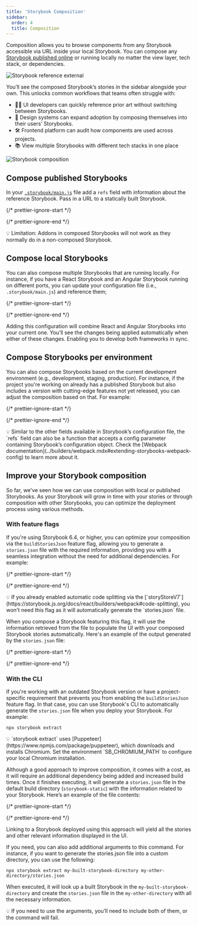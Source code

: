 ```yaml
---
title: 'Storybook Composition'
sidebar:
  order: 4
  title: Composition
---
```


Composition allows you to browse components from any Storybook accessible via URL inside your local Storybook. You can compose any [Storybook published online](./publish-storybook.mdx) or running locally no matter the view layer, tech stack, or dependencies.

![Storybook reference external](../_assets/sharing/reference-external-storybooks-composition.jpg)

You’ll see the composed Storybook’s stories in the sidebar alongside your own. This unlocks common workflows that teams often struggle with:

* 👩‍💻 UI developers can quickly reference prior art without switching between Storybooks.
* 🎨 Design systems can expand adoption by composing themselves into their users’ Storybooks.
* 🛠 Frontend platform can audit how components are used across projects.
* 📚 View multiple Storybooks with different tech stacks in one place

![Storybook composition](../_assets/sharing/combine-storybooks.png)

## Compose published Storybooks

In your [`.storybook/main.js`](../configure/index.mdx#configure-story-rendering) file add a `refs` field with information about the reference Storybook. Pass in a URL to a statically built Storybook.

{/* prettier-ignore-start */}

<CodeSnippets path="storybook-main-ref-remote.md" />

{/* prettier-ignore-end */}

<div class="aside">
  💡 Limitation: Addons in composed Storybooks will not work as they normally do in a non-composed Storybook.
</div>

## Compose local Storybooks

You can also compose multiple Storybooks that are running locally. For instance, if you have a React Storybook and an Angular Storybook running on different ports, you can update your configuration file (i.e., `.storybook/main.js`) and reference them;

{/* prettier-ignore-start */}

<CodeSnippets path="storybook-main-ref-local.md" />

{/* prettier-ignore-end */}

Adding this configuration will combine React and Angular Storybooks into your current one. You’ll see the changes being applied automatically when either of these changes. Enabling you to develop both frameworks in sync.

## Compose Storybooks per environment

You can also compose Storybooks based on the current development environment (e.g., development, staging, production). For instance, if the project you're working on already has a published Storybook but also includes a version with cutting-edge features not yet released, you can adjust the composition based on that. For example:

{/* prettier-ignore-start */}

<CodeSnippets path="storybook-main-ref-per-environment.md" />

{/* prettier-ignore-end */}

<div class="aside">
  💡 Similar to the other fields available in Storybook’s configuration file, the `refs` field can also be a function that accepts a config parameter containing Storybook’s configuration object. Check the [Webpack documentation](../builders/webpack.mdx#extending-storybooks-webpack-config) to learn more about it.
</div>

## Improve your Storybook composition

So far, we've seen how we can use composition with local or published Storybooks. As your Storybook will grow in time with your stories or through composition with other Storybooks, you can optimize the deployment process using various methods.

### With feature flags

If you're using Storybook 6.4, or higher, you can optimize your composition via the `buildStoriesJson` feature flag, allowing you to generate a `stories.json` file with the required information, providing you with a seamless integration without the need for additional dependencies. For example:

{/* prettier-ignore-start */}

<CodeSnippets path="storybook-enable-buildstoriesjson.md" />

{/* prettier-ignore-end */}

<div class="aside">
  💡 If you already enabled automatic code splitting via the [`storyStoreV7`](https://storybook.js.org/docs/react/builders/webpack#code-splitting), you won't need this flag as it will automatically generate the `stories.json` file.
</div>

When you compose a Storybook featuring this flag, it will use the information retrieved from the file to populate the UI with your composed Storybook stories automatically. Here's an example of the output generated by the `stories.json` file:

{/* prettier-ignore-start */}

<CodeSnippets path="storybook-storiesjsonflag-result.md" />

{/* prettier-ignore-end */}

### With the CLI

If you're working with an outdated Storybook version or have a project-specific requirement that prevents you from enabling the `buildStoriesJson` feature flag. In that case, you can use Storybook's CLI to automatically generate the `stories.json` file when you deploy your Storybook. For example:

```shell
npx storybook extract
```

<div class="aside">
  💡 `storybook extract` uses [Puppeteer](https://www.npmjs.com/package/puppeteer), which downloads and installs Chromium. Set the environment `SB_CHROMIUM_PATH` to configure your local Chromium installation.
</div>

Although a good approach to improve composition, it comes with a cost, as it will require an additional dependency being added and increased build times. Once it finishes executing, it will generate a `stories.json` file in the default build directory (`storybook-static`) with the information related to your Storybook. Here’s an example of the file contents:

{/* prettier-ignore-start */}

<CodeSnippets path="storybook-extract-result.md" />

{/* prettier-ignore-end */}

Linking to a Storybook deployed using this approach will yield all the stories and other relevant information displayed in the UI.

If you need, you can also add additional arguments to this command. For instance, if you want to generate the stories.json file into a custom directory, you can use the following:

```shell
npx storybook extract my-built-storybook-directory my-other-directory/stories.json
```

When executed, it will look up a built Storybook in the `my-built-storybook-directory` and create the `stories.json` file in the `my-other-directory` with all the necessary information.

<div class="aside">
  💡 If you need to use the arguments, you’ll need to include both of them, or the command will fail.
</div>
